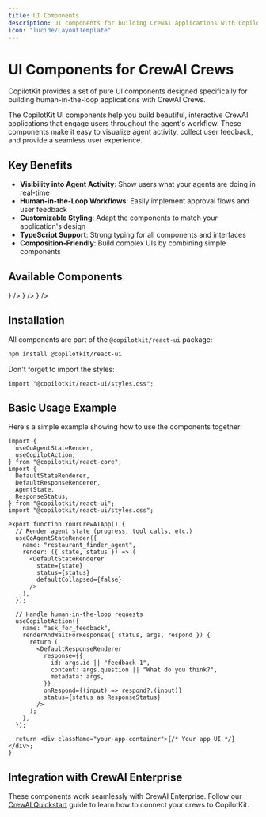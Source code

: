 ```yaml
---
title: UI Components
description: UI components for building CrewAI applications with CopilotKit
icon: "lucide/LayoutTemplate"
---
```



# UI Components for CrewAI Crews

<Callout type="info">
  CopilotKit provides a set of pure UI components designed specifically for
  building human-in-the-loop applications with CrewAI Crews.
</Callout>

The CopilotKit UI components help you build beautiful, interactive CrewAI applications that engage users throughout the agent's workflow. These components make it easy to visualize agent activity, collect user feedback, and provide a seamless user experience.

## Key Benefits

- **Visibility into Agent Activity**: Show users what your agents are doing in real-time
- **Human-in-the-Loop Workflows**: Easily implement approval flows and user feedback
- **Customizable Styling**: Adapt the components to match your application's design
- **TypeScript Support**: Strong typing for all components and interfaces
- **Composition-Friendly**: Build complex UIs by combining simple components

## Available Components

<Cards>
  <Card
    title="State Renderer"
    description="Display agent state and progress in a collapsible UI component"
    href="/crewai-crews/components/state-renderer"
    icon={<LayoutTemplate />}
  />
  <Card
    title="Response Renderer"
    description="Display agent responses and collect user feedback"
    href="/crewai-crews/components/response-renderer"
    icon={<Eye />}
  />
  <Card
    title="Component Types"
    description="Type definitions for CrewAI UI components"
    href="/crewai-crews/components/types"
    icon={<Type />}
  />
</Cards>

## Installation

All components are part of the `@copilotkit/react-ui` package:

```bash
npm install @copilotkit/react-ui
```

Don't forget to import the styles:

```tsx
import "@copilotkit/react-ui/styles.css";
```

## Basic Usage Example

Here's a simple example showing how to use the components together:

```tsx
import {
  useCoAgentStateRender,
  useCopilotAction,
} from "@copilotkit/react-core";
import {
  DefaultStateRenderer,
  DefaultResponseRenderer,
  AgentState,
  ResponseStatus,
} from "@copilotkit/react-ui";
import "@copilotkit/react-ui/styles.css";

export function YourCrewAIApp() {
  // Render agent state (progress, tool calls, etc.)
  useCoAgentStateRender({
    name: "restaurant_finder_agent",
    render: ({ state, status }) => (
      <DefaultStateRenderer
        state={state}
        status={status}
        defaultCollapsed={false}
      />
    ),
  });

  // Handle human-in-the-loop requests
  useCopilotAction({
    name: "ask_for_feedback",
    renderAndWaitForResponse({ status, args, respond }) {
      return (
        <DefaultResponseRenderer
          response={{
            id: args.id || "feedback-1",
            content: args.question || "What do you think?",
            metadata: args,
          }}
          onRespond={(input) => respond?.(input)}
          status={status as ResponseStatus}
        />
      );
    },
  });

  return <div className="your-app-container">{/* Your app UI */}</div>;
}
```

## Integration with CrewAI Enterprise

These components work seamlessly with CrewAI Enterprise. Follow our [CrewAI Quickstart](/crewai-crews/quickstart/crewai) guide to learn how to connect your crews to CopilotKit.
